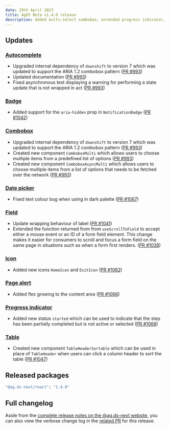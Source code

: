 ```yaml
---
date: 19th April 2023
title: AgDS Beta v1.4.0 release
description: Added multi-select combobox, extended progress indicator, various bug fixes and improvements.
---
```


## Updates

### [Autocomplete](/components/autocomplete)

- Upgraded internal dependency of `downshift` to version 7 which was updated to support the ARIA 1.2 combobox pattern ([PR #993](https://github.com/agriculturegovau/agds-next/pull/993))
- Updated documentation ([PR #993](https://github.com/agriculturegovau/agds-next/pull/993))
- Fixed asynchronous test displaying a warning for performing a state update that is not wrapped in act ([PR #993](https://github.com/agriculturegovau/agds-next/pull/993))

### [Badge](/components/badge)

- Added support for the `aria-hidden` prop in `NotificationBadge` ([PR #1042](https://github.com/agriculturegovau/agds-next/pull/1042))

### [Combobox](/components/combobox)

- Upgraded internal dependency of `downshift` to version 7 which was updated to support the ARIA 1.2 combobox pattern ([PR #993](https://github.com/agriculturegovau/agds-next/pull/993))
- Created new component `ComboboxMulti` which allows users to choose multiple items from a predefined list of options ([PR #993](https://github.com/agriculturegovau/agds-next/pull/993))
- Created new component `ComboboxAsyncMulti` which allows users to choose multiple items from a list of options that needs to be fetched over the network ([PR #993](https://github.com/agriculturegovau/agds-next/pull/993))

### [Date picker](/components/date-picker)

- Fixed text colour bug when using in dark palette ([PR #1067](https://github.com/agriculturegovau/agds-next/pull/1067))

### [Field](/components/field)

- Update wrapping behaviour of label ([PR #1041](https://github.com/agriculturegovau/agds-next/pull/1041))
- Extended the function returned from from `useScrollToField` to accept either a mouse event or an ID of a form field element. This change makes it easier for consumers to scroll and focus a form field on the same page in situations such as when a form first renders. ([PR #1038](https://github.com/agriculturegovau/agds-next/pull/1038))

### [Icon](/components/icon)

- Added new icons `HomeIcon` and `ExitIcon` ([PR #1062](https://github.com/agriculturegovau/agds-next/pull/1062))

### [Page alert](/components/page-alert)

- Added flex growing to the content area ([PR #1066](https://github.com/agriculturegovau/agds-next/pull/1066))

### [Progress indicator](/components/progress-indicator)

- Added new status `started` which can be used to indicate that the step has been partially completed but is not active or selected ([PR #1068](https://github.com/agriculturegovau/agds-next/pull/1068))

### [Table](/components/table)

- Created new component `TableHeaderSortable` which can be used in place of `TableHeader` when users can click a column header to sort the table ([PR #1047](https://github.com/agriculturegovau/agds-next/pull/1047))

## Released packages

```sh
"@ag.ds-next/react": "1.4.0"
```

## Full changelog

Aside from the [complete release notes on the @ag.ds-next website](https://design-system.agriculture.gov.au/updates/2023-04-19), you can also view the verbose change log in the [related PR](https://github.com/agriculturegovau/agds-next/pull/1043) for this release.
